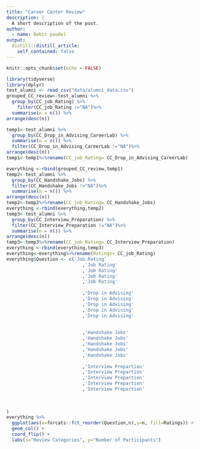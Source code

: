 ```yaml
---
title: "Career Center Review"
description: |
  A short description of the post.
author:
  - name: Debit paudel
output:
  distill::distill_article:
    self_contained: false
---
```



```r
knitr::opts_chunk$set(echo = FALSE)
```


```r
library(tidyverse)
library(dplyr)
test_alumni <- read_csv("data/alumni_data.csv")
grouped_CC_review<-test_alumni %>% 
  group_by(CC_job_Rating) %>% 
    filter(CC_job_Rating !="NA")%>% 
  summarise(n = n()) %>%
arrange(desc(n))

temp1<-test_alumni %>% 
  group_by(CC_Drop_in_Advising_CareerLab) %>% 
  summarise(n = n()) %>%
  filter(CC_Drop_in_Advising_CareerLab !="NA")%>% 
arrange(desc(n))
temp1<-temp1%>%rename(CC_job_Rating= CC_Drop_in_Advising_CareerLab) 

everything <-rbind(grouped_CC_review,temp1)
temp2<-test_alumni %>% 
  group_by(CC_Handshake_Jobs) %>% 
  filter(CC_Handshake_Jobs !="NA")%>% 
  summarise(n = n()) %>%
arrange(desc(n))
temp2<-temp2%>%rename(CC_job_Rating= CC_Handshake_Jobs) 
everything <-rbind(everything,temp2)
temp3<-test_alumni %>% 
  group_by(CC_Interview_Preparation) %>% 
  filter(CC_Interview_Preparation !="NA")%>% 
  summarise(n = n()) %>%
arrange(desc(n))
temp3<-temp3%>%rename(CC_job_Rating= CC_Interview_Preparation) 
everything <-rbind(everything,temp3)
everything<-everything%>%rename(Ratings= CC_job_Rating) 
everything$Question <- c('Job Rating'
                            ,'Job Rating'
                            ,'Job Rating'
                            ,'Job Rating'
                            ,'Job Rating'
                           
                            ,'Drop in Advising'
                            ,'Drop in Advising'
                            ,'Drop in Advising'
                            ,'Drop in Advising'
                            ,'Drop in Advising'
                           
                            
                            ,'Handshake Jobs'
                            ,'Handshake Jobs'
                            ,'Handshake Jobs'
                            ,'Handshake Jobs'
                            ,'Handshake Jobs'
                         
                            ,'Interview Prepartion'
                            ,'Interview Prepartion'
                            ,'Interview Prepartion'
                            ,'Interview Prepartion'
                            ,'Interview Prepartion'
                         
                            
                            
)
everything %>%
  ggplot(aes(x=forcats::fct_reorder(Question,n),y=n, fill=Ratings)) +
  geom_col() + 
  coord_flip() + 
  labs(x="Review Categories", y="Number of Participants")
```


